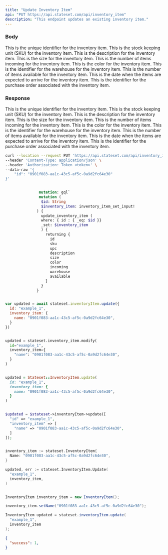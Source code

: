 ```yaml
---
title: "Update Inventory Item"
api: "PUT https://api.stateset.com/api/inventory_item"
description: "This endpoint updates an existing inventory item."
---
```


### Body

<ParamField body="id" type="string">
  This is the unique identifier for the inventory item.
</ParamField>

<ParamField body="sku" type="string">
  This is the stock keeping unit (SKU) for the inventory item.
</ParamField>

<ParamField body="description" type="string">
  This is the description for the inventory item.
</ParamField>

<ParamField body="size" type="string">
  This is the size for the inventory item.
</ParamField>

<ParamField body="incoming" type="number">
  This is the number of items incoming for the inventory item.
</ParamField>

<ParamField body="color" type="string">
  This is the color for the inventory item.
</ParamField>

<ParamField body="warehouse" type="number">
  This is the identifier for the warehouse for the inventory item.
</ParamField>

<ParamField body="available" type="number">
  This is the number of items available for the inventory item.
</ParamField>

<ParamField body="arriving" type="date">
  This is the date when the items are expected to arrive for the inventory item.
</ParamField>

<ParamField body="purchase_order_id" type="string">
  This is the identifier for the purchase order associated with the inventory item.
</ParamField>

### Response

<ResponseField name="id" type="string">
  This is the unique identifier for the inventory item.
</ResponseField>

<ResponseField name="sku" type="string">
  This is the stock keeping unit (SKU) for the inventory item.
</ResponseField>

<ResponseField name="description" type="string">
  This is the description for the inventory item.
</ResponseField>

<ResponseField name="size" type="string">
  This is the size for the inventory item.
</ResponseField>

<ResponseField name="incoming" type="number">
  This is the number of items incoming for the inventory item.
</ResponseField>

<ResponseField name="color" type="string">
  This is the color for the inventory item.
</ResponseField>

<ResponseField name="warehouse" type="number">
  This is the identifier for the warehouse for the inventory item.
</ResponseField>

<ResponseField name="available" type="number">
  This is the number of items available for the inventory item.
</ResponseField>

<ResponseField name="arriving" type="date">
  This is the date when the items are expected to arrive for the inventory item.
</ResponseField>

<ResponseField name="purchase_order_id" type="string">
  This is the identifier for the purchase order associated with the inventory item.
</ResponseField>

<RequestExample>

```bash cURL
curl --location --request PUT 'https://api.stateset.com/api/inventory_item' \
--header 'Content-Type: application/json' \
--header 'Authorization: Token <token>' \
--data-raw '{
    "id": "0901f083-aa1c-43c5-af5c-0a9d2fc64e30"
}'
```

```graphQL GraphQL

               mutation: gql`
               mutation (
                $id: String
                $inventory_item: inventory_item_set_input!
              ) {
                update_inventory_item (
                where: { id : { _eq: $id }}
                _set: $inventory_item
                ) {
                  returning {
                    id
                    sku
                    upc
                    description
                    size
                    color
                    incoming
                    warehouse
                    available
                  }
                }
              }
```

```javascript Node.js

var updated = await stateset.inventoryItem.update({
  id: "example_1",
  inventory_item: {
    name: "0901f083-aa1c-43c5-af5c-0a9d2fc64e30",
  }
})

```

```python Python

updated = stateset.inventory_item.modify(
  id="example_1",
  inventory_item={
    "name": "0901f083-aa1c-43c5-af5c-0a9d2fc64e30",
  }
)

```

```ruby Ruby

updated = Stateset::InventoryItem.update(
  id: "example_1",
  inventory_item: {
    name: "0901f083-aa1c-43c5-af5c-0a9d2fc64e30",
  }
)

```

```php PHP

$updated = $stateset->inventoryItem->update([
  "id" => "example_1",
  "inventory_item" => [
    "name" => "0901f083-aa1c-43c5-af5c-0a9d2fc64e30",
  ]
]);

```

```go Golang

inventory_item := stateset.InventoryItem{
  Name: "0901f083-aa1c-43c5-af5c-0a9d2fc64e30",
}

updated, err := stateset.InventoryItem.Update(
  "example_1",
  inventory_item,
)

```

```java Java

InventoryItem inventory_item = new InventoryItem();

inventory_item.setName("0901f083-aa1c-43c5-af5c-0a9d2fc64e30");

InventoryItem updated = stateset.inventoryItem.update(
  "example_1",
  inventory_item
);

```


</RequestExample>

<ResponseExample>

```json Response
{
  "success": 1,
}
```

</ResponseExample>
